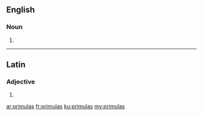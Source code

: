 ==English==

===Noun===
{{head|en|plural}}

# {{plural of|primula|lang=en|nocat=1}}

----

==Latin==

===Adjective===
{{la-adj-form|prīmulās}}

# {{inflection of|prīmulus||acc|f|p|lang=la}}

[[ar:primulas]]
[[fr:primulas]]
[[ku:primulas]]
[[my:primulas]]